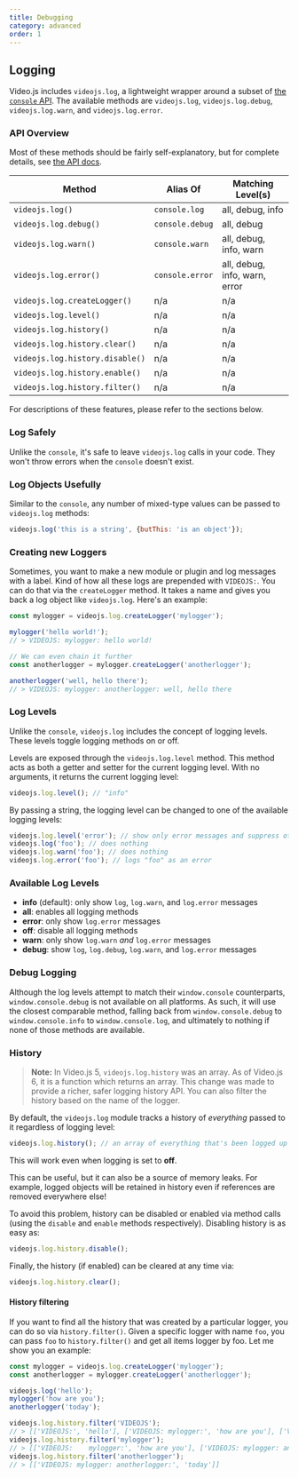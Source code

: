 ```yaml
---
title: Debugging
category: advanced
order: 1
---
```


## Logging

Video.js includes `videojs.log`, a lightweight wrapper around a subset of [the `console` API][console]. The available methods are `videojs.log`, `videojs.log.debug`, `videojs.log.warn`, and `videojs.log.error`.

### API Overview

Most of these methods should be fairly self-explanatory, but for complete details, see [the API docs][api].

| Method                          | Alias Of        | Matching Level(s)             |
| ------------------------------- | --------------- | ----------------------------- |
| `videojs.log()`                 | `console.log`   | all, debug, info              |
| `videojs.log.debug()`           | `console.debug` | all, debug                    |
| `videojs.log.warn()`            | `console.warn`  | all, debug, info, warn        |
| `videojs.log.error()`           | `console.error` | all, debug, info, warn, error |
| `videojs.log.createLogger()`    | n/a             | n/a                           |
| `videojs.log.level()`           | n/a             | n/a                           |
| `videojs.log.history()`         | n/a             | n/a                           |
| `videojs.log.history.clear()`   | n/a             | n/a                           |
| `videojs.log.history.disable()` | n/a             | n/a                           |
| `videojs.log.history.enable()`  | n/a             | n/a                           |
| `videojs.log.history.filter()`  | n/a             | n/a                           |

For descriptions of these features, please refer to the sections below.

### Log Safely

Unlike the `console`, it's safe to leave `videojs.log` calls in your code. They won't throw errors when the `console` doesn't exist.

### Log Objects Usefully

Similar to the `console`, any number of mixed-type values can be passed to `videojs.log` methods:

```js
videojs.log('this is a string', {butThis: 'is an object'});
```

### Creating new Loggers

Sometimes, you want to make a new module or plugin and log messages with a label. Kind of how all these logs are prepended with `VIDEOJS:`. You can do that via the `createLogger` method. It takes a name and gives you back a log object like `videojs.log`. Here's an example:

```js
const mylogger = videojs.log.createLogger('mylogger');

mylogger('hello world!');
// > VIDEOJS: mylogger: hello world!

// We can even chain it further
const anotherlogger = mylogger.createLogger('anotherlogger');

anotherlogger('well, hello there');
// > VIDEOJS: mylogger: anotherlogger: well, hello there
```

### Log Levels

Unlike the `console`, `videojs.log` includes the concept of logging levels. These levels toggle logging methods on or off.

Levels are exposed through the `videojs.log.level` method. This method acts as both a getter and setter for the current logging level. With no arguments, it returns the current logging level:

```js
videojs.log.level(); // "info"
```

By passing a string, the logging level can be changed to one of the available logging levels:

```js
videojs.log.level('error'); // show only error messages and suppress others
videojs.log('foo'); // does nothing
videojs.log.warn('foo'); // does nothing
videojs.log.error('foo'); // logs "foo" as an error
```

### Available Log Levels

* **info** (default): only show `log`, `log.warn`, and `log.error` messages
* **all**: enables all logging methods
* **error**: only show `log.error` messages
* **off**: disable all logging methods
* **warn**: only show `log.warn` _and_ `log.error` messages
* **debug**: show `log`, `log.debug`, `log.warn`, and `log.error` messages

### Debug Logging

Although the log levels attempt to match their `window.console` counterparts, `window.console.debug` is not available on all platforms. As such, it will use the closest comparable method, falling back from `window.console.debug` to `window.console.info` to `window.console.log`, and ultimately to nothing if none of those methods are available.

### History

> **Note:** In Video.js 5, `videojs.log.history` was an array. As of Video.js 6, it is a function which returns an array. This change was made to provide a richer, safer logging history API. You can also filter the history based on the name of the logger.

By default, the `videojs.log` module tracks a history of _everything_ passed to it regardless of logging level:

```js
videojs.log.history(); // an array of everything that's been logged up to now
```

This will work even when logging is set to **off**.

This can be useful, but it can also be a source of memory leaks. For example, logged objects will be retained in history even if references are removed everywhere else!

To avoid this problem, history can be disabled or enabled via method calls (using the `disable` and `enable` methods respectively). Disabling history is as easy as:

```js
videojs.log.history.disable();
```

Finally, the history (if enabled) can be cleared at any time via:

```js
videojs.log.history.clear();
```

#### History filtering

If you want to find all the history that was created by a particular logger, you can do so via `history.filter()`.
Given a specific logger with name `foo`, you can pass `foo` to `history.filter()` and get all items logger by foo.
Let me show you an example:

```js
const mylogger = videojs.log.createLogger('mylogger');
const anotherlogger = mylogger.createLogger('anotherlogger');

videojs.log('hello');
mylogger('how are you');
anotherlogger('today');

videojs.log.history.filter('VIDEOJS');
// > [['VIDEOJS:', 'hello'], ['VIDEOJS: mylogger:', 'how are you'], ['VIDEOJS: mylogger: anotherlogger:', 'today']]
videojs.log.history.filter('mylogger');
// > [['VIDEOJS:    mylogger:', 'how are you'], ['VIDEOJS: mylogger: anotherlogger:', 'today']]
videojs.log.history.filter('anotherlogger');
// > [['VIDEOJS: mylogger: anotherlogger:', 'today']]
```

[api]: https://docs.videojs.com/

[console]: https://developer.mozilla.org/en-US/docs/Web/API/Console
